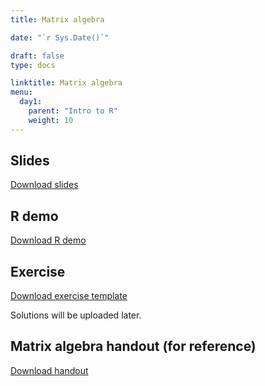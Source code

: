 ---
title: Matrix algebra 

date: "`r Sys.Date()`"

draft: false
type: docs

linktitle: Matrix algebra
menu:
  day1:
    parent: "Intro to R"
    weight: 10
---

## Slides

[Download slides](../../../Course_Modularization/Intro, general, packages/matrixAlgebraSlidesExtra.pptx)

## R demo

[Download R demo](../../../Course_Modularization/Intro, general, packages/Matrix algebra in R - demo.R)

## Exercise

[Download exercise template](../../../Course_Modularization/Intro, general, packages/Matrix algebra in R - template.Rmd)

Solutions will be uploaded later.

## Matrix algebra handout (for reference)

[Download handout](../../../Course_Modularization/Intro, general, packages/matrix.algebra.pdf)

